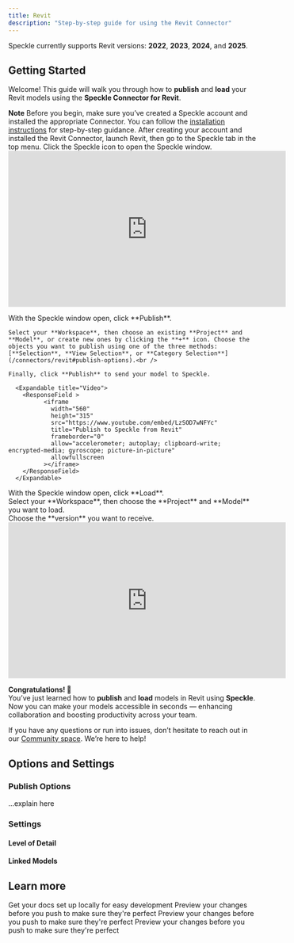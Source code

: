```yaml
---
title: Revit  
description: "Step-by-step guide for using the Revit Connector"
---
```

<Info>Speckle currently supports Revit versions: **2022**, **2023**, **2024**, and **2025**.</Info>

## Getting Started

Welcome! This guide will walk you through how to **publish** and **load** your Revit models using the **Speckle Connector for Revit**.

<Note> **Note** Before you begin, make sure you’ve created a Speckle account and installed the appropriate Connector.
You can follow the [installation instructions](http://localhost:3000/connectors/installation) for step-by-step guidance.</Note>
<Steps>
  <Step title="Open Speckle in Revit">
    After creating your account and installed the Revit Connector, launch Revit, then go to the Speckle tab in the top menu. Click the Speckle icon to open the Speckle window.
        <ResponseField>
      <Expandable title="Video">
        <ResponseField >
              <iframe
                width="560"
                height="315"
                src="https://www.youtube.com/embed/OXq-FSds-js"
                title="Open Speckle in Revit"
                frameborder="0"
                allow="accelerometer; autoplay; clipboard-write; encrypted-media; gyroscope; picture-in-picture"
                allowfullscreen
              ></iframe>
        </ResponseField>
      </Expandable>
    </ResponseField>
  </Step>

  <Step title="Publish to Speckle">
    With the Speckle window open, click **Publish**.<br />

    Select your **Workspace**, then choose an existing **Project** and **Model**, or create new ones by clicking the **+** icon. Choose the objects you want to publish using one of the three methods: [**Selection**, **View Selection**, or **Category Selection**](/connectors/revit#publish-options).<br />
    
    Finally, click **Publish** to send your model to Speckle.

      <Expandable title="Video">
        <ResponseField >
              <iframe
                width="560"
                height="315"
                src="https://www.youtube.com/embed/LzSOD7wNFYc"
                title="Publish to Speckle from Revit"
                frameborder="0"
                allow="accelerometer; autoplay; clipboard-write; encrypted-media; gyroscope; picture-in-picture"
                allowfullscreen
              ></iframe>
        </ResponseField>
      </Expandable>
  </Step>

  <Step title="Load from Speckle">
    With the Speckle window open, click **Load**.<br />
    Select your **Workspace**, then choose the **Project** and **Model** you want to load.<br />
    Choose the **version** you want to receive.
      <Expandable title="Video">
        <ResponseField >
              <iframe
                width="560"
                height="315"
                src="https://www.youtube.com/embed/GoGoaCacPQE"
                title="Load from Speckle in Revit"
                frameborder="0"
                allow="accelerometer; autoplay; clipboard-write; encrypted-media; gyroscope; picture-in-picture"
                allowfullscreen
              ></iframe>
        </ResponseField>
      </Expandable>
  </Step>

</Steps>

**Congratulations! 🥳**  
You’ve just learned how to **publish** and **load** models in Revit using **Speckle**.  
Now you can make your models accessible in seconds — enhancing collaboration and boosting productivity across your team.

If you have any questions or run into issues, don’t hesitate to reach out in our [Community space](https://speckle.community/). We’re here to help!

## Options and Settings

### Publish Options
...explain here

### Settings

#### Level of Detail

#### Linked Models

## Learn more

<CardGroup cols={2}>
  <Card
    title="Projects & Models"
    icon="folder-open"
    href="https://mintlify.com/docs/quickstart"
  >
    Get your docs set up locally for easy development
  </Card>
  <Card
    title="Connector Settings"
    icon="plug"
    href="https://mintlify.com/docs/development"
  >
    Preview your changes before you push to make sure they're perfect
  </Card>
    <Card
    title="Workspaces"
    icon="table-columns"
    href="https://mintlify.com/docs/development"
  >
    Preview your changes before you push to make sure they're perfect
  </Card>
    <Card
    title="Automate"
    icon="arrows-rotate"
    href="https://mintlify.com/docs/development"
  >
    Preview your changes before you push to make sure they're perfect
  </Card>
</CardGroup>
